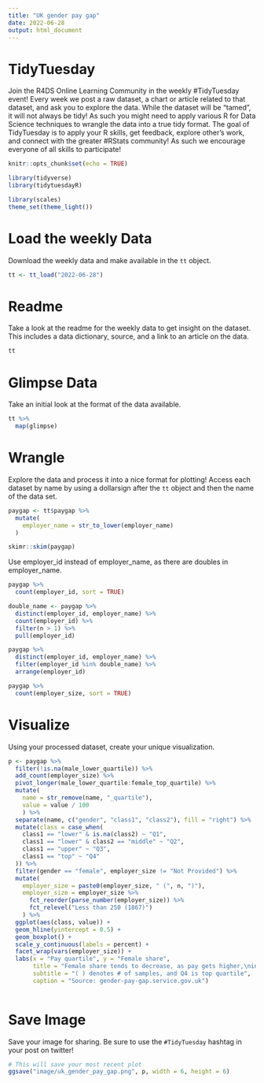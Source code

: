 ```yaml
---
title: "UK gender pay gap"
date: 2022-06-28
output: html_document
---
```


# TidyTuesday

Join the R4DS Online Learning Community in the weekly #TidyTuesday event!
Every week we post a raw dataset, a chart or article related to that dataset, and ask you to explore the data.
While the dataset will be “tamed”, it will not always be tidy! As such you might need to apply various R for Data Science techniques to wrangle the data into a true tidy format.
The goal of TidyTuesday is to apply your R skills, get feedback, explore other’s work, and connect with the greater #RStats community!
As such we encourage everyone of all skills to participate!

```r

knitr::opts_chunk$set(echo = TRUE)

library(tidyverse)
library(tidytuesdayR)

library(scales)
theme_set(theme_light())
```

# Load the weekly Data

Download the weekly data and make available in the `tt` object.

```r

tt <- tt_load("2022-06-28")

```


# Readme

Take a look at the readme for the weekly data to get insight on the dataset.
This includes a data dictionary, source, and a link to an article on the data.

```r

tt

```


# Glimpse Data

Take an initial look at the format of the data available.

```r

tt %>% 
  map(glimpse)

```

# Wrangle

Explore the data and process it into a nice format for plotting! Access each dataset by name by using a dollarsign after the `tt` object and then the name of the data set.

```r

paygap <- tt$paygap %>% 
  mutate(
    employer_name = str_to_lower(employer_name)
  )

```

```r
skimr::skim(paygap)
```

Use employer_id instead of employer_name, as there are doubles in employer_name.

```r
paygap %>% 
  count(employer_id, sort = TRUE)

double_name <- paygap %>% 
  distinct(employer_id, employer_name) %>% 
  count(employer_id) %>% 
  filter(n > 1) %>% 
  pull(employer_id)

paygap %>% 
  distinct(employer_id, employer_name) %>% 
  filter(employer_id %in% double_name) %>% 
  arrange(employer_id)
```

```r
paygap %>% 
  count(employer_size, sort = TRUE)
```

# Visualize

Using your processed dataset, create your unique visualization.

```r

p <- paygap %>% 
  filter(!is.na(male_lower_quartile)) %>% 
  add_count(employer_size) %>% 
  pivot_longer(male_lower_quartile:female_top_quartile) %>% 
  mutate(
    name = str_remove(name, "_quartile"),
    value = value / 100
    ) %>% 
  separate(name, c("gender", "class1", "class2"), fill = "right") %>% 
  mutate(class = case_when(
    class1 == "lower" & is.na(class2) ~ "Q1",
    class1 == "lower" & class2 == "middle" ~ "Q2",
    class1 == "upper" ~ "Q3",
    class1 == "top" ~ "Q4"
  )) %>% 
  filter(gender == "female", employer_size != "Not Provided") %>% 
  mutate(
    employer_size = paste0(employer_size, " (", n, ")"),
    employer_size = employer_size %>% 
      fct_reorder(parse_number(employer_size)) %>% 
      fct_relevel("Less than 250 (1867)")
    ) %>% 
  ggplot(aes(class, value)) +
  geom_hline(yintercept = 0.5) +
  geom_boxplot() +
  scale_y_continuous(labels = percent) +
  facet_wrap(vars(employer_size)) +
  labs(x = "Pay quartile", y = "Female share",
       title = "Female share tends to decrease, as pay gets higher,\nin every employee size category",
       subtitle = "( ) denotes # of samples, and Q4 is top quartile",
       caption = "Source: gender-pay-gap.service.gov.uk")
  
```

# Save Image

Save your image for sharing. Be sure to use the `#TidyTuesday` hashtag in your post on twitter! 

```r

# This will save your most recent plot
ggsave("image/uk_gender_pay_gap.png", p, width = 6, height = 6)

```
